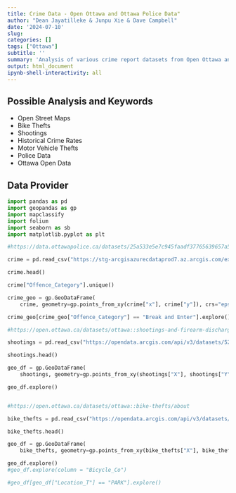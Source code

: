 ---
title: Crime Data - Open Ottawa and Ottawa Police Data"
author: "Dean Jayatilleke & Junpu Xie & Dave Campbell"
date: '2024-07-10'
slug: 
categories: []
tags: ["Ottawa"]
subtitle: ''
summary: 'Analysis of various crime report datasets from Open Ottawa and Ottawa Police Open Data'
output: html_document
ipynb-shell-interactivity: all
---

## Possible Analysis and Keywords

- Open Street Maps
- Bike Thefts
- Shootings
- Historical Crime Rates
- Motor Vehicle Thefts
- Police Data
- Ottawa Open Data

## Data Provider

```{python modules}

import pandas as pd 
import geopandas as gp
import mapclassify
import folium
import seaborn as sb
import matplotlib.pyplot as plt

```
```{python crime dataset}

#https://data.ottawapolice.ca/datasets/25a533e5e7c945faadf37765639657a5_16/about

crime = pd.read_csv("https://stg-arcgisazurecdataprod7.az.arcgis.com/exportfiles-858-692/CrimeMap_YE_-5915901148112462236.csv?sv=2018-03-28&sr=b&sig=euC5b2WiPNK%2B5kPUedEYP1%2FGeYJ5DAQUEa%2FjrJvJmNk%3D&se=2024-07-17T14%3A14%3A28Z&sp=r")

crime.head()
```


```{python crime }

crime["Offence_Category"].unique()

```

```{python crime map}

crime_geo = gp.GeoDataFrame(
    crime, geometry=gp.points_from_xy(crime["x"], crime["y"]), crs="epsg:2951")

crime_geo[crime_geo["Offence_Category"] == "Break and Enter"].explore()

```



```{python shootings data}

#https://open.ottawa.ca/datasets/ottawa::shootings-and-firearm-discharges/about

shootings = pd.read_csv("https://opendata.arcgis.com/api/v3/datasets/523e37626061468bb280173815d01757_0/downloads/data?format=csv&spatialRefId=4326&where=1%3D1")

shootings.head()

```

```{python shootings map}

geo_df = gp.GeoDataFrame(
    shootings, geometry=gp.points_from_xy(shootings["X"], shootings["Y"]), crs="epsg:2951")

geo_df.explore()
```

```{python shootings by day and hour}


```

```{python bicycle thefts dataset}

#https://open.ottawa.ca/datasets/ottawa::bike-thefts/about

bike_thefts = pd.read_csv("https://opendata.arcgis.com/api/v3/datasets/5f7a545debc64d4d8883281b66ab960c_0/downloads/data?format=csv&spatialRefId=4326&where=1%3D1")

bike_thefts.head()

```


```{python bicycle thefts map}

geo_df = gp.GeoDataFrame(
    bike_thefts, geometry=gp.points_from_xy(bike_thefts["X"], bike_thefts["Y"]), crs="epsg:4386")

geo_df.explore()
#geo_df.explore(column = "Bicycle_Co")

#geo_df[geo_df["Location_T"] == "PARK"].explore()

```

```{python motor vehicle theft data}

```